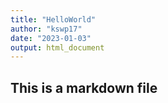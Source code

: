 ```yaml
---
title: "HelloWorld"
author: "kswp17"
date: "2023-01-03"
output: html_document
---
```


## This is a markdown file